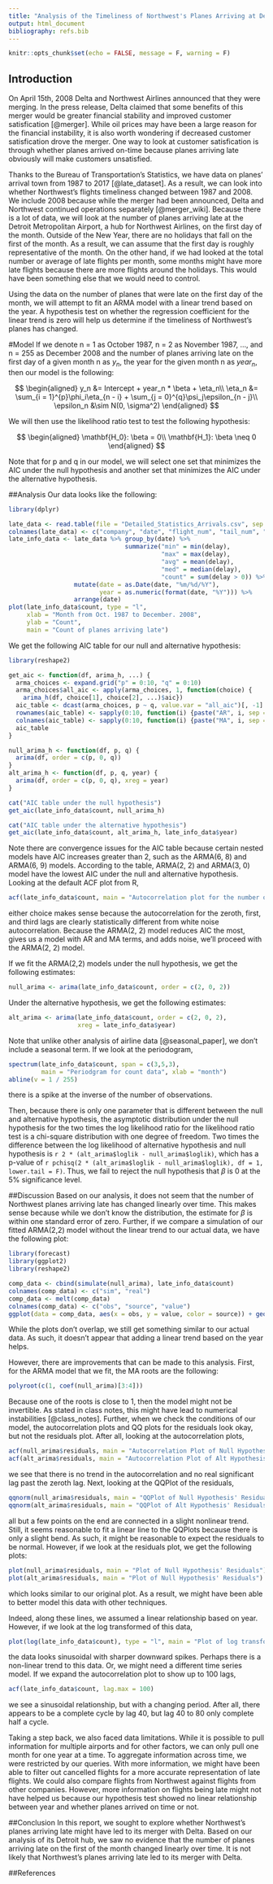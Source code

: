 ```yaml
---
title: "Analysis of the Timeliness of Northwest's Planes Arriving at Detroit"
output: html_document
bibliography: refs.bib
---
```


```r
knitr::opts_chunk$set(echo = FALSE, message = F, warning = F)
```

## Introduction
On April 15th, 2008 Delta and Northwest Airlines announced that they were merging. In the press release, Delta claimed that some benefits of this merger would be greater financial stability and improved customer satisfication [@merger]. While oil prices may have been a large reason for the financial instability, it is also worth wondering if decreased customer satisfication drove the merger. One way to look at customer satisfication is through whether planes arrived on-time because planes arriving late obviously will make customers unsatisfied. 

Thanks to the Bureau of Transportation's Statistics, we have data on planes' arrival town from 1987 to 2017 [@late_dataset]. As a result, we can look into whether Northwest's flights timeliness changed between 1987 and 2008. We include 2008 because while the merger had been announced, Delta and Northwest continued operations separately [@merger_wiki]. Because there is a lot of data, we will look at the number of planes arriving late at the Detroit Metropolitan Airport, a hub for Northwest Airlines, on the first day of the month. Outside of the New Year, there are no holidays that fall on the first of the month. As a result, we can assume that the first day is roughly representative of the month. On the other hand, if we had looked at the total number or average of late flights per month, some months might have more late flights because there are more flights around the holidays. This would have been something else that we would need to control. 

Using the data on the number of planes that were late on the first day of the month, we will attempt to fit an ARMA model with a linear trend based on the year. A hypothesis test on whether the regression coefficient for the linear trend is zero will help us determine if the timeliness of Northwest's planes has changed.

#Model
If we denote n = 1 as October 1987, n = 2 as November 1987, ..., and n = 255 as December 2008 and the number of planes arriving late on the first day of a given month n as $y_n$, the year for the given month n as $year_n$, then our model is the following:

$$
\begin{aligned}
y_n &= Intercept + year_n * \beta + \eta_n\\
\eta_n &= \sum_{i = 1}^{p}\phi_i\eta_{n - i} + \sum_{j = 0}^{q}\psi_j\epsilon_{n - j}\\
\epsilon_n &\sim N(0, \sigma^2)
\end{aligned}
$$

We will then use the likelihood ratio test to test the following hypothesis:

$$
\begin{aligned}
\mathbf{H_0}: \beta = 0\\
\mathbf{H_1}: \beta \neq 0
\end{aligned}
$$

Note that for p and q in our model, we will select one set that minimizes the AIC under the null hypothesis and another set that minimizes the AIC under the alternative hypothesis.

##Analysis
Our data looks like the following:

```r
library(dplyr)

late_data <- read.table(file = "Detailed_Statistics_Arrivals.csv", sep = ",", header = T)
colnames(late_data) <- c("company", "date", "flight_num", "tail_num", "origin", "delay")
late_info_data <- late_data %>% group_by(date) %>%
                                summarize("min" = min(delay),
                                          "max" = max(delay),
                                          "avg" = mean(delay),
                                          "med" = median(delay),
                                          "count" = sum(delay > 0)) %>%
                  mutate(date = as.Date(date, "%m/%d/%Y"),
                         year = as.numeric(format(date, "%Y"))) %>%
                  arrange(date) 
plot(late_info_data$count, type = "l", 
     xlab = "Month from Oct. 1987 to December. 2008",
     ylab = "Count",
     main = "Count of planes arriving late")
```

We get the following AIC table for our null and alternative hypothesis:

```r
library(reshape2)

get_aic <- function(df, arima_h, ...) {
  arma_choices <- expand.grid("p" = 0:10, "q" = 0:10)
  arma_choices$all_aic <- apply(arma_choices, 1, function(choice) {
    arima_h(df, choice[1], choice[2], ...)$aic})
  aic_table <- dcast(arma_choices, p ~ q, value.var = "all_aic")[, -1]
  rownames(aic_table) <- sapply(0:10, function(i) {paste("AR", i, sep = "")})
  colnames(aic_table) <- sapply(0:10, function(i) {paste("MA", i, sep = "")})
  aic_table
}

null_arima_h <- function(df, p, q) {
  arima(df, order = c(p, 0, q))
}
alt_arima_h <- function(df, p, q, year) {
  arima(df, order = c(p, 0, q), xreg = year)
}

cat("AIC table under the null hypothesis")
get_aic(late_info_data$count, null_arima_h)

cat("AIC table under the alternative hypothesis")
get_aic(late_info_data$count, alt_arima_h, late_info_data$year)
```

Note there are convergence issues for the AIC table because certain nested models have AIC increases greater than 2, such as the ARMA(6, 8) and ARMA(6, 9) models. According to the table, ARMA(2, 2) and ARMA(3, 0) model have the lowest AIC under the null and alternative hypothesis. Looking at the default ACF plot from R,

```r
acf(late_info_data$count, main = "Autocorrelation plot for the number of late planes")
```

either choice makes sense because the autocorrelation for the zeroth, first, and third lags are clearly statistically different from white noise autocorrelation. Because the ARMA(2, 2) model reduces AIC the most, gives us a model with AR and MA terms, and adds noise, we'll proceed with the ARMA(2, 2) model.

If we fit the ARMA(2,2) models under the null hypothesis, we get the following estimates:

```r
null_arima <- arima(late_info_data$count, order = c(2, 0, 2))
```

Under the alternative hypothesis, we get the following estimates:

```r
alt_arima <- arima(late_info_data$count, order = c(2, 0, 2),
                   xreg = late_info_data$year)
```

Note that unlike other analysis of airline data [@seasonal_paper], we don't include a seasonal term. If we look at the periodogram, 

```r
spectrum(late_info_data$count, span = c(3,5,3), 
         main = "Periodgram for count data", xlab = "month")
abline(v = 1 / 255)
```

there is a spike at the inverse of the number of observations. 

Then, because there is only one parameter that is different between the null and alternative hypothesis, the asymptotic distribution under the null hypothesis for the two times the log likelihood ratio for the likelihood ratio test is a chi-square distribution with one degree of freedom. Two times the difference between the log likelihood of alternative hypothesis and null hypothesis is `r 2 * (alt_arima$loglik - null_arima$loglik)`, which has a p-value of `r pchisq(2 * (alt_arima$loglik - null_arima$loglik), df = 1, lower.tail = F)`. Thus, we fail to reject the null hypothesis that $\beta$ is 0 at the 5% significance level.

##Discussion
Based on our analysis, it does not seem that the number of Northwest planes arriving late has changed linearly over time. This makes sense because while we don't know the distribution, the estimate for $\beta$ is within one standard error of zero. Further, if we compare a simulation of our fitted ARMA(2,2) model without the linear trend to our actual data, we have the following plot:

```r
library(forecast)
library(ggplot2)
library(reshape2)

comp_data <- cbind(simulate(null_arima), late_info_data$count)
colnames(comp_data) <- c("sim", "real")
comp_data <- melt(comp_data)
colnames(comp_data) <- c("obs", "source", "value")
ggplot(data = comp_data, aes(x = obs, y = value, color = source)) + geom_line()
```

While the plots don't overlap, we still get something similar to our actual data. As such, it doesn't appear that adding a linear trend based on the year helps.

However, there are improvements that can be made to this analysis. First, for the ARMA model that we fit, the MA roots are the following:

```r
polyroot(c(1, coef(null_arima)[3:4]))
```

Because one of the roots is close to 1, then the model might not be invertible. As stated in class notes, this might have lead to numerical instabilities [@class_notes]. Further, when we check the conditions of our model, the autocorrelation plots and QQ plots for the residuals look okay, but not the residuals plot. After all, looking at the autocorrelation plots,

```r
acf(null_arima$residuals, main = "Autocorrelation Plot of Null Hypothesis' Residuals")
acf(alt_arima$residuals, main = "Autocorrelation Plot of Alt Hypothesis' Residuals")
```

we see that there is no trend in the autocorrelation and no real significant lag past the zeroth lag. Next, looking at the QQPlot of the residuals,

```r
qqnorm(null_arima$residuals, main = "QQPlot of Null Hypothesis' Residuals")
qqnorm(alt_arima$residuals, main = "QQPlot of Alt Hypothesis' Residuals")
```

all but a few points on the end are connected in a slight nonlinear trend. Still, it seems reasonable to fit a linear line to the QQPlots because there is only a slight bend. As such, it might be reasonable to expect the residuals to be normal. However, if we look at the residuals plot, we get the following plots:

```r
plot(null_arima$residuals, main = "Plot of Null Hypothesis' Residuals")
plot(alt_arima$residuals, main = "Plot of Null Hypothesis' Residuals")
```

which looks similar to our original plot. As a result, we might have been able to better model this data with other techniques.

Indeed, along these lines, we assumed a linear relationship based on year. However, if we look at the log transformed of this data,

```r
plot(log(late_info_data$count), type = "l", main = "Plot of log transformed counts")
```

the data looks sinusoidal with sharper downward spikes. Perhaps there is a non-linear trend to this data. Or, we might need a different time series model. If we expand the autocorrelation plot to show up to 100 lags,

```r
acf(late_info_data$count, lag.max = 100)
```

we see a sinusoidal relationship, but with a changing period. After all, there appears to be a complete cycle by lag 40, but lag 40 to 80 only complete half a cycle.

Taking a step back, we also faced data limitations. While it is possible to pull information for multiple airports and for other factors, we can only pull one month for one year at a time. To aggregate information across time, we were restricted by our queries. With more information, we might have been able to filter out cancelled flights for a more accurate representation of late flights. We could also compare flights from Northwest against flights from other companies. However, more information on flights being late might not have helped us because our hypothesis test showed no linear relationship between year and whether planes arrived on time or not.

##Conclusion
In this report, we sought to explore whether Northwest's planes arriving late might have led to its merger with Delta. Based on our analysis of its Detroit hub, we saw no evidence that the number of planes arriving late on the first of the month changed linearly over time. It is not likely that Northwest's planes arriving late led to its merger with Delta.

##References
